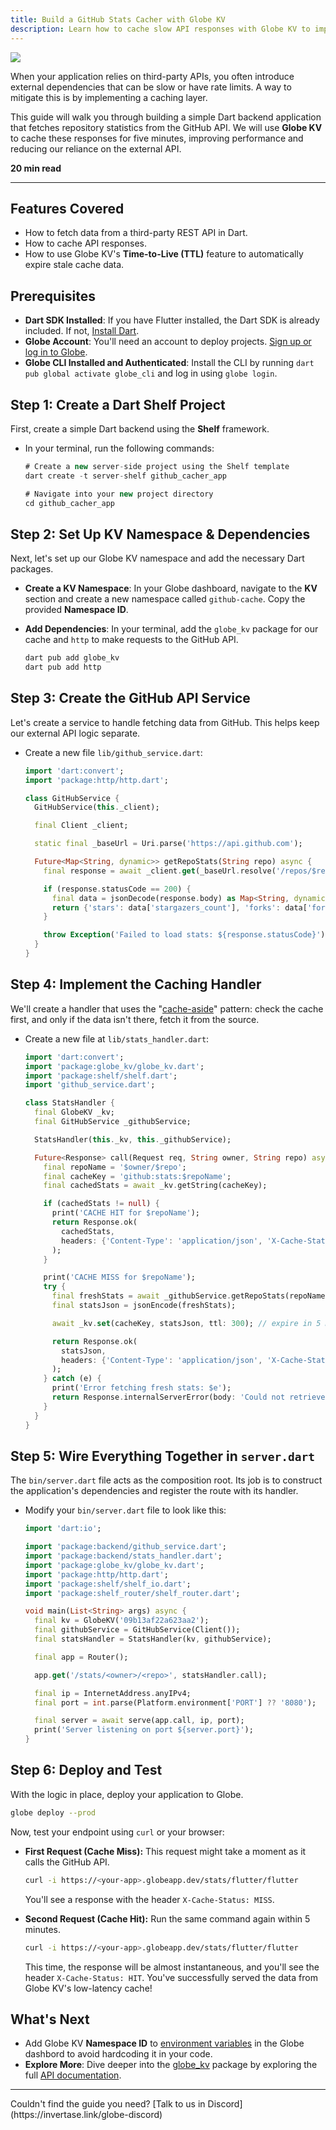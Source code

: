```yaml
---
title: Build a GitHub Stats Cacher with Globe KV
description: Learn how to cache slow API responses with Globe KV to improve your app's performance and reliability.
---
```


<Image src="/assets/guides/github-stats-cacher.png" />

When your application relies on third-party APIs, you often introduce external dependencies that can be slow or have rate limits. A way to mitigate this is by implementing a caching layer.

This guide will walk you through building a simple Dart backend application that fetches repository statistics from the GitHub API. We will use **Globe KV** to cache these responses for five minutes, improving performance and reducing our reliance on the external API.

**20 min read**

---

## Features Covered

- How to fetch data from a third-party REST API in Dart.
- How to cache API responses.
- How to use Globe KV's **Time-to-Live (TTL)** feature to automatically expire stale cache data.

## Prerequisites

- **Dart SDK Installed**: If you have Flutter installed, the Dart SDK is already included. If not, [Install Dart](https://dart.dev/get-dart).
- **Globe Account**: You'll need an account to deploy projects. [Sign up or log in to Globe](https://globe.dev/login).
- **Globe CLI Installed and Authenticated**: Install the CLI by running `dart pub global activate globe_cli` and log in using `globe login`.

## Step 1: Create a Dart Shelf Project

First, create a simple Dart backend using the **Shelf** framework.

- In your terminal, run the following commands:

  ```dart
  # Create a new server-side project using the Shelf template
  dart create -t server-shelf github_cacher_app

  # Navigate into your new project directory
  cd github_cacher_app
  ```

## Step 2: Set Up KV Namespace & Dependencies

Next, let's set up our Globe KV namespace and add the necessary Dart packages.

- **Create a KV Namespace**: In your Globe dashboard, navigate to the **KV** section and create a new namespace called `github-cache`. Copy the provided **Namespace ID**.
- **Add Dependencies**: In your terminal, add the `globe_kv` package for our cache and `http` to make requests to the GitHub API.

  ```bash
  dart pub add globe_kv
  dart pub add http
  ```

## Step 3: Create the GitHub API Service

Let's create a service to handle fetching data from GitHub. This helps keep our external API logic separate.

- Create a new file `lib/github_service.dart`:

  ```dart
  import 'dart:convert';
  import 'package:http/http.dart';

  class GitHubService {
    GitHubService(this._client);

    final Client _client;

    static final _baseUrl = Uri.parse('https://api.github.com');

    Future<Map<String, dynamic>> getRepoStats(String repo) async {
      final response = await _client.get(_baseUrl.resolve('/repos/$repo'));

      if (response.statusCode == 200) {
        final data = jsonDecode(response.body) as Map<String, dynamic>;
        return {'stars': data['stargazers_count'], 'forks': data['forks_count']};
      }

      throw Exception('Failed to load stats: ${response.statusCode}');
    }
  }
  ```

## Step 4: Implement the Caching Handler

We'll create a handler that uses the "[cache-aside](https://www.geeksforgeeks.org/system-design/cache-aside-pattern/)" pattern: check the cache first, and only if the data isn't there, fetch it from the source.

- Create a new file at `lib/stats_handler.dart`:

  ```dart
  import 'dart:convert';
  import 'package:globe_kv/globe_kv.dart';
  import 'package:shelf/shelf.dart';
  import 'github_service.dart';

  class StatsHandler {
    final GlobeKV _kv;
    final GitHubService _githubService;

    StatsHandler(this._kv, this._githubService);

    Future<Response> call(Request req, String owner, String repo) async {
      final repoName = '$owner/$repo';
      final cacheKey = 'github:stats:$repoName';
      final cachedStats = await _kv.getString(cacheKey);

      if (cachedStats != null) {
        print('CACHE HIT for $repoName');
        return Response.ok(
          cachedStats,
          headers: {'Content-Type': 'application/json', 'X-Cache-Status': 'HIT'},
        );
      }

      print('CACHE MISS for $repoName');
      try {
        final freshStats = await _githubService.getRepoStats(repoName);
        final statsJson = jsonEncode(freshStats);

        await _kv.set(cacheKey, statsJson, ttl: 300); // expire in 5 minutes

        return Response.ok(
          statsJson,
          headers: {'Content-Type': 'application/json', 'X-Cache-Status': 'MISS'},
        );
      } catch (e) {
        print('Error fetching fresh stats: $e');
        return Response.internalServerError(body: 'Could not retrieve stats.');
      }
    }
  }
  ```

## Step 5: Wire Everything Together in `server.dart`

The `bin/server.dart` file acts as the composition root. Its job is to construct the application's dependencies and register the route with its handler.

- Modify your `bin/server.dart` file to look like this:

  ```dart
  import 'dart:io';

  import 'package:backend/github_service.dart';
  import 'package:backend/stats_handler.dart';
  import 'package:globe_kv/globe_kv.dart';
  import 'package:http/http.dart';
  import 'package:shelf/shelf_io.dart';
  import 'package:shelf_router/shelf_router.dart';

  void main(List<String> args) async {
    final kv = GlobeKV('09b13af22a623aa2');
    final githubService = GitHubService(Client());
    final statsHandler = StatsHandler(kv, githubService);

    final app = Router();

    app.get('/stats/<owner>/<repo>', statsHandler.call);

    final ip = InternetAddress.anyIPv4;
    final port = int.parse(Platform.environment['PORT'] ?? '8080');

    final server = await serve(app.call, ip, port);
    print('Server listening on port ${server.port}');
  }
  ```

## Step 6: Deploy and Test

With the logic in place, deploy your application to Globe.

```bash
globe deploy --prod
```

Now, test your endpoint using `curl` or your browser:

- **First Request (Cache Miss):**
  This request might take a moment as it calls the GitHub API.

  ```bash
  curl -i https://<your-app>.globeapp.dev/stats/flutter/flutter
  ```

  You'll see a response with the header `X-Cache-Status: MISS`.

- **Second Request (Cache Hit):**
  Run the same command again within 5 minutes.

  ```bash
  curl -i https://<your-app>.globeapp.dev/stats/flutter/flutter
  ```

  This time, the response will be almost instantaneous, and you'll see the header `X-Cache-Status: HIT`. You've successfully served the data from Globe KV's low-latency cache!

## What's Next

- Add Globe KV **Namespace ID** to [environment variables](/core-concepts/environment-variables) in the Globe dashbord to avoid hardcoding it in your code.
- **Explore More**: Dive deeper into the [globe_kv](https://pub.dev/packages/globe_kv) package by exploring the full [API documentation](/products).

---

<Info>
  Couldn't find the guide you need? [Talk to us in
  Discord](https://invertase.link/globe-discord)
</Info>
